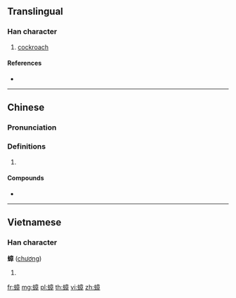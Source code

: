 {{character info/new}}
==Translingual==

===Han character===
{{Han char|rn=142|rad=虫|as=11|sn=17|four=50146|canj=LIYTJ}}

# [[cockroach]]

====References====
* {{Han ref|kx=1096.271|hdz=80032.240|uh=87D1|ud=34769|bh=C1AD|bd=49581}}

----

==Chinese==
{{zh-forms}}

===Pronunciation===
{{zh-pron
|m=zhāng
|c=zoeng1
|h=pfs=
|md=
|mn=
|w=
|mc=y
|oc=y
|cat=
}}

===Definitions===
{{zh-hanzi}}

# {{rfdef|lang=zh}}

====Compounds====
* {{zh-l|蟑螂}}

----

==Vietnamese==

===Han character===
'''蟑''' ([[chương]])

# {{defn|lang=vi}}

[[fr:蟑]]
[[mg:蟑]]
[[pl:蟑]]
[[th:蟑]]
[[vi:蟑]]
[[zh:蟑]]
